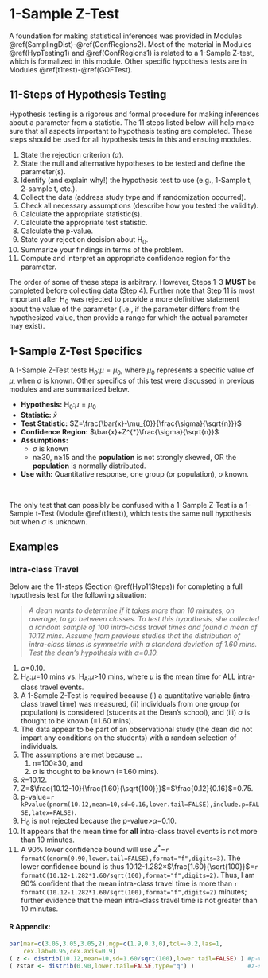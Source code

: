 # 1-Sample Z-Test {#Ztest}
A foundation for making statistical inferences was provided in Modules \@ref(SamplingDist)-\@ref(ConfRegions2). Most of the material in Modules \@ref(HypTesting1) and \@ref(ConfRegions1) is related to a 1-Sample Z-test, which is formalized in this module. Other specific hypothesis tests are in Modules \@ref(t1test)-\@ref(GOFTest).

## 11-Steps of Hypothesis Testing {#Hyp11Steps}
Hypothesis testing is a rigorous and formal procedure for making inferences about a parameter from a statistic. The 11 steps listed below will help make sure that all aspects important to hypothesis testing are completed. These steps should be used for all hypothesis tests in this and ensuing modules.

1. State the rejection criterion ($\alpha$).
1. State the null and alternative hypotheses to be tested and define the parameter(s).
1. Identify (and explain why!) the hypothesis test to use (e.g., 1-Sample t, 2-sample t, etc.).
1. Collect the data (address study type and if randomization occurred).
1. Check all necessary assumptions (describe how you tested the validity).
1. Calculate the appropriate statistic(s).
1. Calculate the appropriate test statistic.
1. Calculate the p-value.
1. State your rejection decision about H~0~.
1. Summarize your findings in terms of the problem.
1. Compute and interpret an appropriate confidence region for the parameter.

The order of some of these steps is arbitrary. However, Steps 1-3 **MUST** be completed before collecting data (Step 4). Further note that Step 11 is most important after H~0~ was rejected to provide a more definitive statement about the value of the parameter (i.e., if the parameter differs from the hypothesized value, then provide a range for which the actual parameter may exist).

## 1-Sample Z-Test Specifics
A 1-Sample Z-Test tests H~0~:$\mu=\mu_{0}$, where $\mu_{0}$ represents a specific value of $\mu$, when $\sigma$ is known. Other specifics of this test were discussed in previous modules and are summarized below.

* **Hypothesis:** H~0~:$\mu=\mu_{0}$
* **Statistic:** $\bar{x}$
* **Test Statistic:** $Z=\frac{\bar{x}-\mu_{0}}{\frac{\sigma}{\sqrt{n}}}$
* **Confidence Region:** $\bar{x}+Z^{*}\frac{\sigma}{\sqrt{n}}$
* **Assumptions:**
    * $\sigma$ is known
    * n&geq;30, n&geq;15 and the **population** is not strongly skewed, OR the **population** is normally distributed.
* **Use with:** Quantitative response, one group (or population), $\sigma$ known.

&nbsp;

The only test that can possibly be confused with a 1-Sample Z-Test is a 1-Sample t-Test (Module \@ref(t1test)), which tests the same null hypothesis but when $\sigma$ is unknown.

## Examples
### Intra-class Travel
Below are the 11-steps (Section \@ref(Hyp11Steps)) for completing a full hypothesis test for the following situation:

> *A dean wants to determine if it takes more than 10 minutes, on average, to go between classes. To test this hypothesis, she collected a random sample of 100 intra-class travel times and found a mean of 10.12 mins. Assume from previous studies that the distribution of intra-class times is symmetric with a standard deviation of 1.60 mins. Test the dean's hypothesis with $\alpha$=0.10.*

1. $\alpha$=0.10.
1. H~0~:$\mu$=10 mins vs. H~A~:$\mu$>10 mins, where $\mu$ is the mean time for ALL intra-class travel events.
1. A 1-Sample Z-Test is required because (i) a quantitative variable (intra-class travel time) was measured, (ii) individuals from one group (or population) is considered (students at the Dean's school), and (iii) $\sigma$ is thought to be known (=1.60 mins).
1. The data appear to be part of an observational study (the dean did not impart any conditions on the students) with a random selection of individuals.
1. The assumptions are met because ...
    1. n=100&geq;30, and
    1. $\sigma$ is thought to be known (=1.60 mins).
1. $\bar{x}$=10.12.
1. Z=$\frac{10.12-10}{\frac{1.60}{\sqrt{100}}}$=$\frac{0.12}{0.16}$=0.75.
1. p-value=`r kPvalue(pnorm(10.12,mean=10,sd=0.16,lower.tail=FALSE),include.p=FALSE,latex=FALSE)`.
1. H~0~ is not rejected because the p-value>$\alpha$=0.10.
1. It appears that the mean time for **all** intra-class travel events is not more than 10 minutes.
1. A 90% lower confidence bound will use $Z^{*}$=`r formatC(qnorm(0.90,lower.tail=FALSE),format="f",digits=3)`. The lower confidence bound is thus 10.12-1.282&times;$\frac{1.60}{\sqrt{100}}$=`r formatC(10.12-1.282*1.60/sqrt(100),format="f",digits=2)`. Thus, I am 90% confident that the mean intra-class travel time is more than `r formatC(10.12-1.282*1.60/sqrt(100),format="f",digits=2)` minutes; further evidence that the mean intra-class travel time is not greater than 10 minutes.

#### R Appendix: {-}
```r
par(mar=c(3.05,3.05,3.05,2),mgp=c(1.9,0.3,0),tcl=-0.2,las=1,
    cex.lab=0.95,cex.axis=0.9)
( z <- distrib(10.12,mean=10,sd=1.60/sqrt(100),lower.tail=FALSE) ) #p-value
( zstar <- distrib(0.90,lower.tail=FALSE,type="q") )               #z-star
```
